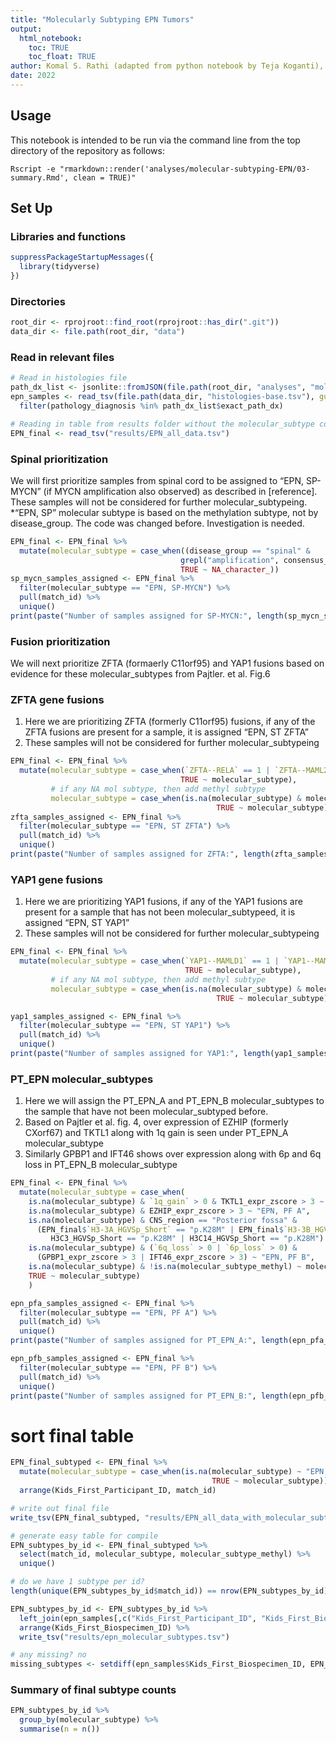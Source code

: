 ```yaml
---
title: "Molecularly Subtyping EPN Tumors"
output: 
  html_notebook:
    toc: TRUE
    toc_float: TRUE
author: Komal S. Rathi (adapted from python notebook by Teja Koganti), Ryan Corbett
date: 2022
---
```


## Usage

This notebook is intended to be run via the command line from the top directory
of the repository as follows:

```
Rscript -e "rmarkdown::render('analyses/molecular-subtyping-EPN/03-summary.Rmd', clean = TRUE)"
```

## Set Up

### Libraries and functions

```r
suppressPackageStartupMessages({
  library(tidyverse)
})
```

### Directories

```r
root_dir <- rprojroot::find_root(rprojroot::has_dir(".git"))
data_dir <- file.path(root_dir, "data")
```

### Read in relevant files

```r
# Read in histologies file
path_dx_list <- jsonlite::fromJSON(file.path(root_dir, "analyses", "molecular-subtyping-EPN", "epn-subset", "EPN_subtyping_path_dx_strings.json"))
epn_samples <- read_tsv(file.path(data_dir, "histologies-base.tsv"), guess_max = 100000) %>%
  filter(pathology_diagnosis %in% path_dx_list$exact_path_dx) 

# Reading in table from results folder without the molecular_subtype column
EPN_final <- read_tsv("results/EPN_all_data.tsv")
```

### Spinal prioritization

We will first prioritize samples from spinal cord to be assigned to "EPN, SP-MYCN" (if MYCN amplification also observed) as described in [reference]. These samples will not be considered for further molecular_subtypeing. 
*"EPN, SP" molecular subtype is based on the methylation subtype, not by disease_group. The code was changed before. Investigation is needed.

```r
EPN_final <- EPN_final %>%
  mutate(molecular_subtype = case_when((disease_group == "spinal" & 
                                      grepl("amplification", consensus_focal_CN_MYCN)) | molecular_subtype_methyl == "EPN, SP-MYCN" ~ "EPN, SP-MYCN", 
                                      TRUE ~ NA_character_))
sp_mycn_samples_assigned <- EPN_final %>%
  filter(molecular_subtype == "EPN, SP-MYCN") %>%
  pull(match_id) %>%
  unique()
print(paste("Number of samples assigned for SP-MYCN:", length(sp_mycn_samples_assigned)))
```

### Fusion prioritization

We will next prioritize ZFTA (formaerly C11orf95) and YAP1 fusions based on evidence for these molecular_subtypes from Pajtler. et al. Fig.6

### ZFTA gene fusions

1. Here we are prioritizing ZFTA (formerly C11orf95) fusions, if any of the ZFTA fusions are present for a sample, it is assigned "EPN, ST ZFTA"
2. These samples will not be considered for further molecular_subtypeing

```r
EPN_final <- EPN_final %>%
  mutate(molecular_subtype = case_when(`ZFTA--RELA` == 1 | `ZFTA--MAML2` == 1 ~ "EPN, ST ZFTA",
                                      TRUE ~ molecular_subtype),
         # if any NA mol subtype, then add methyl subtype
         molecular_subtype = case_when(is.na(molecular_subtype) & molecular_subtype_methyl == "EPN, ST ZFTA" ~ "EPN, ST ZFTA",
                                              TRUE ~ molecular_subtype))
zfta_samples_assigned <- EPN_final %>%
  filter(molecular_subtype == "EPN, ST ZFTA") %>%
  pull(match_id) %>%
  unique()
print(paste("Number of samples assigned for ZFTA:", length(zfta_samples_assigned)))
```


### YAP1 gene fusions

1. Here we are prioritizing YAP1 fusions, if any of the YAP1 fusions are present for a sample that has not been molecular_subtypeed, it is assigned "EPN, ST YAP1"
2. These samples will not be considered for further molecular_subtypeing

```r
EPN_final <- EPN_final %>%
  mutate(molecular_subtype = case_when(`YAP1--MAMLD1` == 1 | `YAP1--MAML2` == 1 | `YAP1--FAM118B` == 1 ~ "EPN, ST YAP1",
                                       TRUE ~ molecular_subtype),
         # if any NA mol subtype, then add methyl subtype
         molecular_subtype = case_when(is.na(molecular_subtype) & molecular_subtype_methyl == "EPN, ST YAP1" ~ "EPN, ST YAP1",
                                              TRUE ~ molecular_subtype))

yap1_samples_assigned <- EPN_final %>%
  filter(molecular_subtype == "EPN, ST YAP1") %>%
  pull(match_id) %>%
  unique()
print(paste("Number of samples assigned for YAP1:", length(yap1_samples_assigned)))
```

### PT_EPN molecular_subtypes

1. Here we will assign the PT_EPN_A and PT_EPN_B molecular_subtypes to the sample that have not been molecular_subtyped before. 
2. Based on Pajtler et al. fig. 4, over expression of EZHIP (formerly CXorf67) and TKTL1 along with 1q gain is seen under PT_EPN_A molecular_subtype
3. Similarly GPBP1 and IFT46 shows over expression along with 6p and 6q loss in PT_EPN_B molecular_subtype


```r
EPN_final <- EPN_final %>%
  mutate(molecular_subtype = case_when(
    is.na(molecular_subtype) & `1q_gain` > 0 & TKTL1_expr_zscore > 3 ~  "EPN, PF A",
    is.na(molecular_subtype) & EZHIP_expr_zscore > 3 ~ "EPN, PF A",
    is.na(molecular_subtype) & CNS_region == "Posterior fossa" & 
      (EPN_final$`H3-3A_HGVSp_Short` == "p.K28M" | EPN_final$`H3-3B_HGVSp_Short` == "p.K28M" | H3C2_HGVSp_Short == "p.K28M" | 
         H3C3_HGVSp_Short == "p.K28M" | H3C14_HGVSp_Short == "p.K28M") ~ "EPN, PF A",
    is.na(molecular_subtype) & (`6q_loss` > 0 | `6p_loss` > 0) & 
      (GPBP1_expr_zscore > 3 | IFT46_expr_zscore > 3) ~ "EPN, PF B",
    is.na(molecular_subtype) & !is.na(molecular_subtype_methyl) ~ molecular_subtype_methyl,
    TRUE ~ molecular_subtype)
    )

epn_pfa_samples_assigned <- EPN_final %>%
  filter(molecular_subtype == "EPN, PF A") %>%
  pull(match_id) %>%
  unique()
print(paste("Number of samples assigned for PT_EPN_A:", length(epn_pfa_samples_assigned)))

epn_pfb_samples_assigned <- EPN_final %>%
  filter(molecular_subtype == "EPN, PF B") %>%
  pull(match_id) %>%
  unique()
print(paste("Number of samples assigned for PT_EPN_B:", length(epn_pfb_samples_assigned)))
```


# sort final table

```r
EPN_final_subtyped <- EPN_final %>% 
  mutate(molecular_subtype = case_when(is.na(molecular_subtype) ~ "EPN, To be classified",
                                             TRUE ~ molecular_subtype)) %>%
  arrange(Kids_First_Participant_ID, match_id)

# write out final file 
write_tsv(EPN_final_subtyped, "results/EPN_all_data_with_molecular_subtype.tsv")

# generate easy table for compile
EPN_subtypes_by_id <- EPN_final_subtyped %>%
  select(match_id, molecular_subtype, molecular_subtype_methyl) %>%
  unique()

# do we have 1 subtype per id?
length(unique(EPN_subtypes_by_id$match_id)) == nrow(EPN_subtypes_by_id)

EPN_subtypes_by_id <- EPN_subtypes_by_id %>%
  left_join(epn_samples[,c("Kids_First_Participant_ID", "Kids_First_Biospecimen_ID", "match_id", "sample_id")]) %>%
  arrange(Kids_First_Biospecimen_ID) %>%
  write_tsv("results/epn_molecular_subtypes.tsv")

# any missing? no
missing_subtypes <- setdiff(epn_samples$Kids_First_Biospecimen_ID, EPN_subtypes_by_id$Kids_First_Biospecimen_ID)

```

### Summary of final subtype counts

```r
EPN_subtypes_by_id %>%
  group_by(molecular_subtype) %>%
  summarise(n = n())

```
